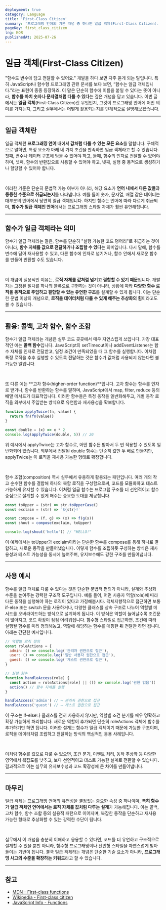 ```yaml
---
deployment: true
category: Language
title: 'First-Class Citizen'
summary: '프로그래밍 언어의 기본 개념 중 하나인 일급 객체(First-Class Citizen). 함수도 값처럼 다룰 수 있다는 이 개념에 대해 알아봅시다.'
pageKey: first_class_citizen
lng: KOR
publishedAt: 2025-07-26
---
```


# 일급 객체(First-Class Citizen)

"함수도 변수에 담고 전달할 수 있어요." 개발을 하다 보면 자주 듣게 되는 말입니다. 특히 JavaScript나 함수형 프로그래밍 관련 문서를 보다 보면, “함수는 일급 객체입니다.”라는 표현이 종종 등장하죠. 이 말은 단순히 함수에 이름을 붙일 수 있다는 뜻이 아니라, **함수를 마치 숫자나 문자열처럼 다룰 수 있다**는 깊은 개념을 담고 있습니다. 이번 글에서는 **일급 객체**(First-Class Citizen)란 무엇인지, 그것이 프로그래밍 언어에 어떤 의미를 가지는지, 그리고 실무에서는 어떻게 활용되는지를 단계적으로 설명해보겠습니다.

---

## 일급 객체란

일급 객체란 **프로그래밍 언어 내에서 값처럼 다룰 수 있는 모든 요소**를 말합니다. 구체적으로 말하면, 특정 요소가 아래 네 가지 조건을 만족하면 일급 객체라고 할 수 있습니다. 첫째, 변수나 데이터 구조에 담을 수 있어야 하고, 둘째, 함수의 인자로 전달할 수 있어야 하며, 셋째, 함수의 반환값으로 사용할 수 있어야 하고, 넷째, 실행 중 동적으로 생성하거나 할당할 수 있어야 합니다.

<br />

이러한 기준은 단순히 문법적 가능 여부가 아니라, 해당 요소가 **언어 내에서 다른 값들과 동등한 수준으로 취급되는지**를 나타냅니다. 예를 들어 숫자, 문자열, 배열 같은 데이터는 대부분의 언어에서 당연히 일급 객체입니다. 하지만 함수는 언어에 따라 다르게 취급되며, **함수가 일급 객체인 언어**에서는 프로그래밍 스타일 자체가 훨씬 유연해집니다.

---

## 함수가 일급 객체라는 의미

함수가 일급 객체라는 말은, 함수를 단순히 "실행 가능한 코드 덩어리"로 취급하는 것이 아니라, **함수 자체를 값으로 전달하거나 조립할 수 있다**는 의미입니다. 다시 말해, 함수를 변수에 담아 재사용할 수 있고, 다른 함수에 인자로 넘기거나, 함수 안에서 새로운 함수를 만들어 반환할 수도 있습니다.

<br />

이 개념이 실용적인 이유는, **로직 자체를 값처럼 넘기고 결합할 수 있기 때문**입니다. 개발자는 고정된 절차를 하나의 블록으로 구현하는 것이 아니라, 상황에 따라 **다양한 함수 로직을 동적으로 주입하고 결합할 수 있는 유연한 구조**를 설계할 수 있게 됩니다. 이는 단순한 문법 이상의 개념으로, **로직을 데이터처럼 다룰 수 있게 해주는 추상화의 힘**이라고도 볼 수 있습니다.

---

## 활용: 콜백, 고차 함수, 함수 조합

함수가 일급 객체라는 개념은 실무 코드 곳곳에서 매우 자연스럽게 쓰입니다. 가장 대표적인 예는 **콜백 함수**입니다. JavaScript의 <codeline>setTimeout</codeline>이나 <codeline>addEventListener</codeline>는 함수 자체를 인자로 전달받고, 일정 조건이 만족되었을 때 그 함수를 실행합니다. 이처럼 특정 로직을 추후 실행할 수 있도록 전달하는 것은 함수가 값처럼 사용되지 않는다면 불가능한 일입니다.

<br />

또 다른 예는 **고차 함수(higher-order function)**입니다. 고차 함수는 함수를 인자로 받거나, 함수를 반환하는 함수를 말하며, JavaScript에서 <codeline>map</codeline>, <codeline>filter</codeline>, <codeline>reduce</codeline> 등의 배열 메서드가 대표적입니다. 이러한 함수들은 특정 동작을 일반화해두고, 개별 동작 로직을 외부에서 주입받는 방식으로 유연함과 재사용성을 확보합니다.

```javascript title="first class" showLineNumbers
function applyTwice(fn, value) {
  return fn(fn(value))
}

const double = (x) => x * 2
console.log(applyTwice(double, 5)) // 20
```

위 예시에서 <codeline>applyTwice</codeline>는 고차 함수로, 어떤 함수든 받아서 두 번 적용할 수 있도록 일반화되어 있습니다. 외부에서 전달된 <codeline>double</codeline> 함수는 단순히 값만 두 배로 만들지만, <codeline>applyTwice</codeline>는 이 로직을 재사용 가능한 형태로 확장합니다.

<br />

함수 조합(composition) 역시 실무에서 유용하게 활용되는 패턴입니다. 여러 개의 작고 순수한 함수를 결합해 하나의 복합 로직을 구성함으로써, 코드를 모듈화하고 테스트 가능하게 유지할 수 있습니다. 이처럼 일급 함수는 프로그램 구조를 더 선언적이고 함수 중심으로 설계할 수 있게 해주는 중요한 토대를 제공합니다.

```javascript title="first class" showLineNumbers
const toUpper = (str) => str.toUpperCase()
const exclaim = (str) => `${str}!`

const compose = (f, g) => (x) => f(g(x))
const shout = compose(exclaim, toUpper)

console.log(shout('hello')) // "HELLO!"
```

이 예제에서는 <codeline>toUpper</codeline>과 <codeline>exclaim</codeline>이라는 단순한 함수를 <codeline>compose</codeline>를 통해 하나로 결합하고, 새로운 동작을 만들어냈습니다. 이렇게 함수를 조립하듯 구성하는 방식은 재사용성과 테스트 가능성을 동시에 높여주며, 유지보수에도 강한 구조를 만들어냅니다.

---

## 사용 예시

함수를 일급 객체로 다룰 수 있다는 것은 단순한 문법적 편의가 아니라, 설계와 추상화 수준을 높여주는 강력한 구조적 도구입니다. 예를 들어, 어떤 사용자 역할(role)에 따라 다른 동작을 실행해야 하는 로직이 있다고 가정해봅시다. 객체지향적으로 접근하면 보통 if-else 또는 switch 문을 사용하거나, 다양한 클래스를 상속 구조로 나누어 역할별 메서드를 오버라이드하는 방식으로 설계하게 됩니다. 이 방식은 역할이 늘어날수록 조건문이 많아지고, 코드 확장이 점점 어려워집니다. 함수형 스타일로 접근하면, 조건에 따라 실행될 함수를 미리 정의해놓고, 역할에 해당하는 함수를 매핑한 뒤 전달만 하면 됩니다. 아래는 간단한 예시입니다.

```javascript title="first class" showLineNumbers
// 역할별 로직 정의
const roleActions = {
  admin: () => console.log('관리자 권한으로 접근'),
  user: () => console.log('일반 사용자 권한으로 접근'),
  guest: () => console.log('게스트 권한으로 접근'),
}

// 실행 함수
function handleAccess(role) {
  const action = roleActions[role] || (() => console.log('권한 없음'))
  action() // 함수 자체를 실행
}

handleAccess('admin') // → 관리자 권한으로 접근
handleAccess('guest') // → 게스트 권한으로 접근
```

이 구조는 if-else나 클래스를 전혀 사용하지 않지만, 역할별 조건 분기를 매우 명확하고 확장 가능하게 처리합니다. 새로운 역할이 추가되면 단순히 <codeline>roleActions</codeline> 객체에 함수를 추가하기만 하면 됩니다. 이러한 설계는 함수가 일급 객체이기 때문에 가능한 구조이며, 로직을 데이터처럼 조립하고 전달하는 방식의 핵심적인 응용 사례입니다.

<br />

이처럼 함수를 값으로 다룰 수 있으면, 조건 분기, 이벤트 처리, 동작 추상화 등 다양한 영역에서 복잡도를 낮추고, 보다 선언적이고 테스트 가능한 설계로 전환할 수 있습니다. 결과적으로 이는 실무의 유지보수성과 코드 확장성에 큰 차이를 만들어냅니다.

---

## 마무리

일급 객체는 프로그래밍 언어의 유연성을 결정짓는 중요한 속성 중 하나이며, **특히 함수가 일급 객체인 언어에서는 로직 자체를 값처럼 다루는 설계**가 가능해집니다. 이는 콜백, 고차 함수, 함수 조합 등의 실용적 패턴으로 이어지며, 복잡한 동작을 단순하고 재사용 가능한 형태로 추상화할 수 있는 강력한 수단이 됩니다.

<br />

실무에서 이 개념을 충분히 이해하고 응용할 수 있다면, 코드를 더 유연하고 구조적으로 설계할 수 있을 뿐만 아니라, 함수형 프로그래밍이나 선언형 스타일을 자연스럽게 받아들이는 기반이 됩니다. 결국 일급 객체라는 개념은 단순한 기술 요소가 아니라, **프로그래밍 사고의 수준을 확장하는 키워드**라고 할 수 있습니다.

---

## 참고

- [MDN - First-class functions](https://developer.mozilla.org/en-US/docs/Glossary/First-class_Function)
- [Wikipedia - First-class citizen](https://en.wikipedia.org/wiki/First-class_function)
- [JavaScript Info - Functions](https://javascript.info/function-basics)
